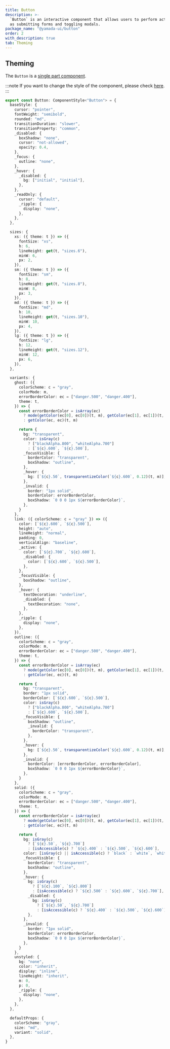 ```yaml
---
title: Button
description: >-
  `Button` is an interactive component that allows users to perform actions such
  as submitting forms and toggling modals.
package_name: "@yamada-ui/button"
order: 2
with_description: true
tab: Theming
---
```


## Theming

The `Button` is a [single part component](/styled-system/theming/component-styles#single-part-components).

:::note
If you want to change the style of the component, please check [here](/styled-system/theming/customize-theme#changing-the-style-of-components).
:::

```ts
export const Button: ComponentStyle<"Button"> = {
  baseStyle: {
    cursor: "pointer",
    fontWeight: "semibold",
    rounded: "md",
    transitionDuration: "slower",
    transitionProperty: "common",
    _disabled: {
      boxShadow: "none",
      cursor: "not-allowed",
      opacity: 0.4,
    },
    _focus: {
      outline: "none",
    },
    _hover: {
      _disabled: {
        bg: ["initial", "initial"],
      },
    },
    _readOnly: {
      cursor: "default",
      _ripple: {
        display: "none",
      },
    },
  },

  sizes: {
    xs: ({ theme: t }) => ({
      fontSize: "xs",
      h: 6,
      lineHeight: get(t, "sizes.6"),
      minW: 6,
      px: 2,
    }),
    sm: ({ theme: t }) => ({
      fontSize: "sm",
      h: 8,
      lineHeight: get(t, "sizes.8"),
      minW: 8,
      px: 3,
    }),
    md: ({ theme: t }) => ({
      fontSize: "md",
      h: 10,
      lineHeight: get(t, "sizes.10"),
      minW: 10,
      px: 4,
    }),
    lg: ({ theme: t }) => ({
      fontSize: "lg",
      h: 12,
      lineHeight: get(t, "sizes.12"),
      minW: 12,
      px: 6,
    }),
  },

  variants: {
    ghost: ({
      colorScheme: c = "gray",
      colorMode: m,
      errorBorderColor: ec = ["danger.500", "danger.400"],
      theme: t,
    }) => {
      const errorBorderColor = isArray(ec)
        ? mode(getColor(ec[0], ec[0])(t, m), getColor(ec[1], ec[1])(t, m))(m)
        : getColor(ec, ec)(t, m)

      return {
        bg: "transparent",
        color: isGray(c)
          ? ["blackAlpha.800", "whiteAlpha.700"]
          : [`${c}.600`, `${c}.500`],
        _focusVisible: {
          borderColor: "transparent",
          boxShadow: "outline",
        },
        _hover: {
          bg: [`${c}.50`, transparentizeColor(`${c}.600`, 0.12)(t, m)],
        },
        _invalid: {
          border: "1px solid",
          borderColor: errorBorderColor,
          boxShadow: `0 0 0 1px ${errorBorderColor}`,
        },
      }
    },
    link: ({ colorScheme: c = "gray" }) => ({
      color: [`${c}.600`, `${c}.500`],
      height: "auto",
      lineHeight: "normal",
      padding: 0,
      verticalAlign: "baseline",
      _active: {
        color: [`${c}.700`, `${c}.600`],
        _disabled: {
          color: [`${c}.600`, `${c}.500`],
        },
      },
      _focusVisible: {
        boxShadow: "outline",
      },
      _hover: {
        textDecoration: "underline",
        _disabled: {
          textDecoration: "none",
        },
      },
      _ripple: {
        display: "none",
      },
    }),
    outline: ({
      colorScheme: c = "gray",
      colorMode: m,
      errorBorderColor: ec = ["danger.500", "danger.400"],
      theme: t,
    }) => {
      const errorBorderColor = isArray(ec)
        ? mode(getColor(ec[0], ec[0])(t, m), getColor(ec[1], ec[1])(t, m))(m)
        : getColor(ec, ec)(t, m)

      return {
        bg: "transparent",
        border: "1px solid",
        borderColor: [`${c}.600`, `${c}.500`],
        color: isGray(c)
          ? ["blackAlpha.800", "whiteAlpha.700"]
          : [`${c}.600`, `${c}.500`],
        _focusVisible: {
          boxShadow: "outline",
          _invalid: {
            borderColor: "transparent",
          },
        },
        _hover: {
          bg: [`${c}.50`, transparentizeColor(`${c}.600`, 0.12)(t, m)],
        },
        _invalid: {
          borderColor: [errorBorderColor, errorBorderColor],
          boxShadow: `0 0 0 1px ${errorBorderColor}`,
        },
      }
    },
    solid: ({
      colorScheme: c = "gray",
      colorMode: m,
      errorBorderColor: ec = ["danger.500", "danger.400"],
      theme: t,
    }) => {
      const errorBorderColor = isArray(ec)
        ? mode(getColor(ec[0], ec[0])(t, m), getColor(ec[1], ec[1])(t, m))(m)
        : getColor(ec, ec)(t, m)

      return {
        bg: isGray(c)
          ? [`${c}.50`, `${c}.700`]
          : [isAccessible(c) ? `${c}.400` : `${c}.500`, `${c}.600`],
        color: [isGray(c) || isAccessible(c) ? `black` : `white`, `white`],
        _focusVisible: {
          borderColor: "transparent",
          boxShadow: "outline",
        },
        _hover: {
          bg: isGray(c)
            ? [`${c}.100`, `${c}.800`]
            : [isAccessible(c) ? `${c}.500` : `${c}.600`, `${c}.700`],
          _disabled: {
            bg: isGray(c)
              ? [`${c}.50`, `${c}.700`]
              : [isAccessible(c) ? `${c}.400` : `${c}.500`, `${c}.600`],
          },
        },
        _invalid: {
          border: "1px solid",
          borderColor: errorBorderColor,
          boxShadow: `0 0 0 1px ${errorBorderColor}`,
        },
      }
    },
    unstyled: {
      bg: "none",
      color: "inherit",
      display: "inline",
      lineHeight: "inherit",
      m: 0,
      p: 0,
      _ripple: {
        display: "none",
      },
    },
  },

  defaultProps: {
    colorScheme: "gray",
    size: "md",
    variant: "solid",
  },
}
```
